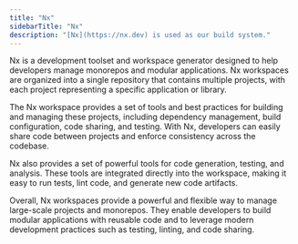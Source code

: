 ```yaml
---
title: "Nx"
sidebarTitle: "Nx"
description: "[Nx](https://nx.dev) is used as our build system."
---
```


Nx is a development toolset and workspace generator designed to help developers manage monorepos and modular applications. Nx workspaces are organized into a single repository that contains multiple projects, with each project representing a specific application or library.

The Nx workspace provides a set of tools and best practices for building and managing these projects, including dependency management, build configuration, code sharing, and testing. With Nx, developers can easily share code between projects and enforce consistency across the codebase.

Nx also provides a set of powerful tools for code generation, testing, and analysis. These tools are integrated directly into the workspace, making it easy to run tests, lint code, and generate new code artifacts.

Overall, Nx workspaces provide a powerful and flexible way to manage large-scale projects and monorepos. They enable developers to build modular applications with reusable code and to leverage modern development practices such as testing, linting, and code sharing.
